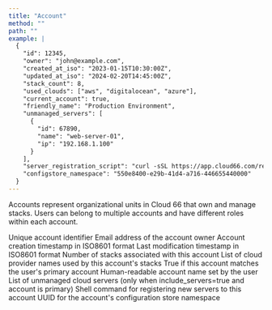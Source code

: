 ```yaml
---
title: "Account"
method: ""
path: ""
example: |
  {
    "id": 12345,
    "owner": "john@example.com",
    "created_at_iso": "2023-01-15T10:30:00Z",
    "updated_at_iso": "2024-02-20T14:45:00Z",
    "stack_count": 8,
    "used_clouds": ["aws", "digitalocean", "azure"],
    "current_account": true,
    "friendly_name": "Production Environment",
    "unmanaged_servers": [
      {
        "id": 67890,
        "name": "web-server-01",
        "ip": "192.168.1.100"
      }
    ],
    "server_registration_script": "curl -sSL https://app.cloud66.com/registrations/new | sudo bash -s abc123def456",
    "configstore_namespace": "550e8400-e29b-41d4-a716-446655440000"
  }
---
```


Accounts represent organizational units in Cloud 66 that own and manage stacks. Users can belong to multiple accounts and have different roles within each account.

<Model>
    <ModelProperty name="id" type="integer">
        Unique account identifier
    </ModelProperty>
    <ModelProperty name="owner" type="string | null">
        Email address of the account owner
    </ModelProperty>
    <ModelProperty name="created_at_iso" type="string">
        Account creation timestamp in ISO8601 format
    </ModelProperty>
    <ModelProperty name="updated_at_iso" type="string">
        Last modification timestamp in ISO8601 format
    </ModelProperty>
    <ModelProperty name="stack_count" type="integer">
        Number of stacks associated with this account
    </ModelProperty>
    <ModelProperty name="used_clouds" type="array<string>">
        List of cloud provider names used by this account's stacks
    </ModelProperty>
    <ModelProperty name="current_account" type="boolean">
        True if this account matches the user's primary account
    </ModelProperty>
    <ModelProperty name="friendly_name" type="string">
        Human-readable account name set by the user
    </ModelProperty>
    <ModelProperty name="unmanaged_servers" type="array | null">
        List of unmanaged cloud servers (only when include_servers=true and account is primary)
    </ModelProperty>
    <ModelProperty name="server_registration_script" type="string">
        Shell command for registering new servers to this account
    </ModelProperty>
    <ModelProperty name="configstore_namespace" type="string">
        UUID for the account's configuration store namespace
    </ModelProperty>
</Model>